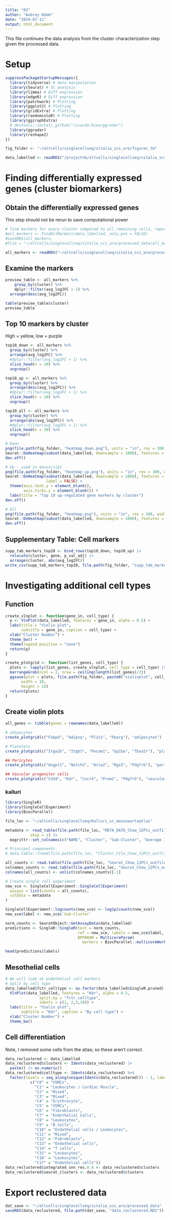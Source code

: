 ```yaml
---
title: "03"
author: "Aubrey Odom"
date: "2024-07-11"
output: html_document
---
```


This file continues the data analysis from the cluster characterization step given the processed data.

# Setup
```R
suppressPackageStartupMessages({
  library(tidyverse) # data manipulation
  library(Seurat) # SC analysis
  library(limma) # Diff expression
  library(edgeR) # Diff expression
  library(patchwork) # Plotting
  library(ggplot2) # Plotting
  library(gridExtra) # Plotting
  library(randomcoloR) # Plotting
  library(ggiraphExtra)
  # devtools::install_github("ricardo-bion/ggradar")
  library(ggradar)
  library(reshape2)
})

fig_folder <- "~/altcells/singlecellseq/vitalia_scs_aro/figures_tm"
```

```R
data_labelled <- readRDS("/projectnb/altcells/singlecellseq/vitalia_scs_aro/processed_data/data_labelled_TM.RDS")
```

# Finding differentially expressed genes (cluster biomarkers)

## Obtain the differentially expressed genes
This step should not be rerun to save computational power
```R
# find markers for every cluster compared to all remaining cells, report only the positive ones
#all_markers <- FindAllMarkers(data_labelled, only.pos = FALSE)
#saveRDS(all_markers,
#file = "~/altcells/singlecellseq/vitalia_scs_aro/processed_data/all_markers_TM.RDS")
```

```R
all_markers <- readRDS("~/altcells/singlecellseq/vitalia_scs_aro/processed_data/all_markers_TM.RDS")

```

## Examine the markers
```R
preview_table <- all_markers %>%
    group_by(cluster) %>%
    dplyr::filter(avg_log2FC > 1) %>%
  arrange(desc(avg_log2FC))

table(preview_table$cluster)
preview_table
```
## Top 10 markers by cluster
High = yellow, low = purple
```R
top10_down <- all_markers %>%
  group_by(cluster) %>%
  arrange(avg_log2FC) %>%
  #dplyr::filter(avg_log2FC > 1) %>%
  slice_head(n = 10) %>%
  ungroup()

top10_up <- all_markers %>%
  group_by(cluster) %>%
  arrange(desc(avg_log2FC)) %>%
  #dplyr::filter(avg_log2FC > 1) %>%
  slice_head(n = 10) %>%
  ungroup()

top10_all <- all_markers %>%
  group_by(cluster) %>%
  arrange(abs(avg_log2FC)) %>%
  #dplyr::filter(avg_log2FC > 1) %>%
  slice_head(n = 10) %>%
  ungroup()

# Down
png(file.path(fig_folder, "heatmap_down.png"), units = "in", res = 300, width = 5, height = 6)
Seurat::DoHeatmap(subset(data_labelled, downsample = 1000), features = top10_down$gene)
dev.off()

# Up - used in manuscript
png(file.path(fig_folder, "heatmap_up.png"), units = "in", res = 300, width = 5, height = 7)
Seurat::DoHeatmap(subset(data_labelled, downsample = 1000), features = top10_up$gene,
                  label = FALSE) +
  theme(axis.text.y = element_blank(),
        axis.ticks.y = element_blank()) +
  labs(title = "Top 10 up-regulated gene markers by cluster")
dev.off()

# All
png(file.path(fig_folder, "heatmap.png"), units = "in", res = 300, width = 5, height = 6)
Seurat::DoHeatmap(subset(data_labelled, downsample = 1000), features = top10_all$gene)
dev.off()
```

## Supplementary Table: Cell markers

```R
supp_tab_markers_top20 <- bind_rows(top10_down, top10_up) |>
  relocate(cluster, gene, p_val_adj) |>
  arrange(cluster, abs(avg_log2FC))
write_csv(supp_tab_markers_top20, file.path(fig_folder, "supp_tab_markers_top20.csv"))
```

# Investigating additional cell types

## Function
```R
create_vlnplot <- function(gene_in, cell_type) {
  p <- VlnPlot(data_labelled, features = gene_in, alpha = 0.5) +
  labs(title = "Violin plot",
       subtitle = gene_in, caption = cell_type) +
  xlab("Cluster Number") +
  theme_bw() +
  theme(legend.position = "none")
  return(p)
}

create_plotgrid <- function(list_genes, cell_type) {
  plots <- lapply(list_genes, create_vlnplot, cell_type = cell_type) |>
  marrangeGrob(ncol = 2, nrow = ceiling(length(list_genes)/2))
  ggsave(plot = plots, file.path(fig_folder, paste0("violinplot", cell_type, ".png")),
       width = 10,
       height = 10)
  return(plots)
}

```

## Create violin plots
```R
all_genes <- tibble(genes = rownames(data_labelled))

# adipocytes
create_plotgrid(c("Fabp4", "Adipoq", "Plin1", "Pparg"), "adipocytes")

# Platelets
create_plotgrid(c("Itga2b", "Itgb3", "Pecam1", "Gp1ba", "Tbxa2r"), "platelets")

## Pericytes
create_plotgrid(c("Angpt2", "Notch3", "Acta2", "Rgs5", "Pdgfrb"), "pericytes")

## Vascular progenitor cells
create_plotgrid(c("Cd34", "Kdr", "Cxcr4", "Prom1", "Pdgfrb"), "vascular_progenitor_cells")

```

### kalluri
```R
library(SingleR)
library(SingleCellExperiment)
library(BiocParallel)

file_loc <- "~/altcells/singlecellseq/Kalluri_sc_mouseaortaatlas"

metadata <- read_table(file.path(file_loc, "META_DATA_Chow_12PCs_outfile.txt"),
           skip = 1) |>
  magrittr::set_colnames(c("NAME", "Cluster", "Sub-Cluster", "Average Intensity"))

# Principal components
# data.table::fread(file.path(file_loc, "Cluster_File_Chow_12PCs_outfile.gz"), skip = 1)

all_counts <- read.table(file.path(file_loc, "Seurat_Chow_12PCs_outfile.mtx"), skip = 1, row.names = 1)#, features = "genes.tsv", cells = "barcodes.tsv")
colnames_counts <- read.table(file.path(file_loc, "Seurat_Chow_12PCs_outfile.mtx"), nrows = 1)
colnames(all_counts) <- unlist(colnames_counts)[-1]

# Create single cell experiment
new_sce <- SingleCellExperiment::SingleCellExperiment(
  assays = list(counts = all_counts),
  colData = metadata
)

SingleCellExperiment::logcounts(new_sce) <- log1p(counts(new_sce))
new_sce$label <- new_sce$`Sub-Cluster`

norm_counts <- SeuratObject::GetAssayData(data_labelled)
predictions <- SingleR::SingleR(test = norm_counts,
                                ref = new_sce, labels = new_sce$label,
                                BPPARAM = MulticoreParam(
                                  workers = BiocParallel::multicoreWorkers()))

head(predictions$labels)

```

## Mesothelial cells
```R
# We will look at endothelial cell markers
# Split by cell type
data_labelled$fctr_celltype <- as.factor(data_labelled$SingleR.pruned)
  VlnPlot(data_labelled, features = "Kdr", alpha = 0.5,
               split.by = "fctr_celltype",
               idents = c(1, 2,3,10)) +
  labs(title = "Violin plot",
       subtitle = "Kdr", caption = "By cell type") +
  xlab("Cluster Number") +
  theme_bw()
```

## Cell differentiation

Note, I removed some cells from the atlas; so these aren't correct.

```R
data_reclustered <- data_labelled
data_reclustered$clusters <- Idents(data_reclustered) |>
  paste() |> as.numeric()
data_reclustered$celltype <- Idents(data_reclustered) %>%
  factor(levels = seq_along(unique(Idents(data_reclustered))) - 1, labels =
           c("C0" = "VSMCs",
             "C1" = "Leukocytes / Cardiac Muscle",
             "C2" = "Mixed",
             "C3" = "Mixed",
             "C4" = "Erythrocyte",
             "C5" = "VSMCs",
             "C6" = "Fibroblasts",
             "C7" = "Endothelial Cells",
             "C8" = "Leukocytes",
             "C9" = "B Cells",
             "C10" = "Endothelial cells / Leukocytes",
             "C11" = "Mixed",
             "C12" = "Fibroblasts",
             "C13" = "Endothelial cells", 
             "C14" = "T cells",
             "C15" = "Leukocytes",
             "C16" = "Leukocytes",
             "C17" = "Endothelial cells"))
data_reclustered$integrated_snn_res.0.4 <- data_reclustered$clusters
data_reclustered$seurat_clusters <- data_reclustered$clusters
```

# Export reclustered data
```R
dat_save <- "~/altcells/singlecellseq/vitalia_scs_aro/processed_data"
saveRDS(data_reclustered, file.path(dat_save, "data_reclustered.RDS"))
```

